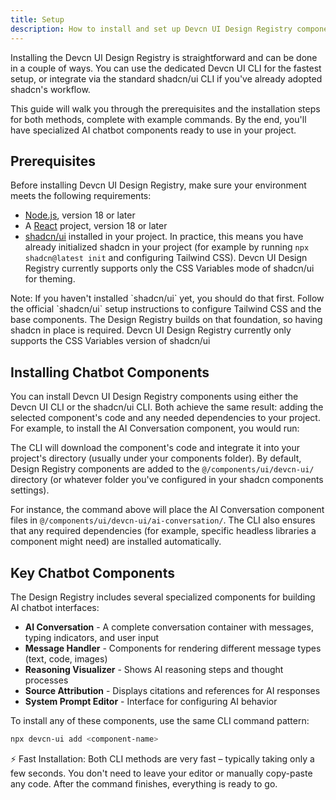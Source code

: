 ```yaml
---
title: Setup
description: How to install and set up Devcn UI Design Registry components for AI chatbot interfaces
---
```


Installing the Devcn UI Design Registry is straightforward and can be done in a couple of ways. You can use the dedicated Devcn UI CLI for the fastest setup, or integrate via the standard shadcn/ui CLI if you've already adopted shadcn's workflow.

This guide will walk you through the prerequisites and the installation steps for both methods, complete with example commands. By the end, you'll have specialized AI chatbot components ready to use in your project.

## Prerequisites

Before installing Devcn UI Design Registry, make sure your environment meets the following requirements:

- [Node.js](https://nodejs.org/en/download/), version 18 or later
- A [React](https://reactjs.org/docs/getting-started.html) project, version 18 or later
- [shadcn/ui](https://ui.shadcn.com/) installed in your project. In practice, this means you have already initialized shadcn in your project (for example by running `npx shadcn@latest init` and configuring Tailwind CSS). Devcn UI Design Registry currently supports only the CSS Variables mode of shadcn/ui for theming.

<Callout type="warning">
Note: If you haven't installed `shadcn/ui` yet, you should do that first. Follow the official `shadcn/ui` setup instructions to configure Tailwind CSS and the base components. The Design Registry builds on that foundation, so having shadcn in place is required.
</Callout>

<Callout type="info">
  Devcn UI Design Registry currently only supports the CSS Variables version of shadcn/ui
</Callout>

## Installing Chatbot Components

You can install Devcn UI Design Registry components using either the Devcn UI CLI or the shadcn/ui CLI. Both achieve the same result: adding the selected component's code and any needed dependencies to your project. For example, to install the AI Conversation component, you would run:

<Installer packageName="ai-conversation" />

The CLI will download the component's code and integrate it into your project's directory (usually under your components folder). By default, Design Registry components are added to the `@/components/ui/devcn-ui/` directory (or whatever folder you've configured in your shadcn components settings).

For instance, the command above will place the AI Conversation component files in `@/components/ui/devcn-ui/ai-conversation/`. The CLI also ensures that any required dependencies (for example, specific headless libraries a component might need) are installed automatically.

## Key Chatbot Components

The Design Registry includes several specialized components for building AI chatbot interfaces:

- **AI Conversation** - A complete conversation container with messages, typing indicators, and user input
- **Message Handler** - Components for rendering different message types (text, code, images)
- **Reasoning Visualizer** - Shows AI reasoning steps and thought processes
- **Source Attribution** - Displays citations and references for AI responses
- **System Prompt Editor** - Interface for configuring AI behavior

To install any of these components, use the same CLI command pattern:

```bash
npx devcn-ui add <component-name>
```

<Callout type="info">
⚡ Fast Installation: Both CLI methods are very fast – typically taking only a few seconds. You don't need to leave your editor or manually copy-paste any code. After the command finishes, everything is ready to go.
</Callout>

